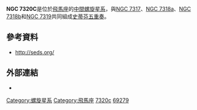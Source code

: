 {{Infobox Galaxy
| name = [[New_General_Catalogue|NGC]] 7320c
| image = [[Image:Stephan's_Quintet_Hubble_2009.full.jpg|280px]]
|caption= [[史蒂芬五重奏|史蒂芬五重奏]] （NGC 7320C位於左上角）
| epoch = [[J2000|J2000]]
| type = (R)SAB(s)0/a<ref name="ned">{{cite web
  | title=NASA/IPAC Extragalactic Database
  | work=Results for NGC 7320c
  | url=http://nedwww.ipac.caltech.edu/
  | accessdate=2007-04-21
  | archive-date=2011-05-14
  | archive-url=https://web.archive.org/web/20110514100451/http://nedwww.ipac.caltech.edu/
  | dead-url=no
  }}</ref>
| ra = {{RA|22|36|20.4}}<ref name="ned" />
| dec = {{DEC|+33|59|6}}<ref name="ned" />
| dist_ly = 3千5百萬[[光年|光年]]
| z = 5985 ± 9 公里／秒<ref name="ned" />
| appmag_v = 16.7<ref name="ned" />
| size_v =  0′.7 × 0′.6<ref name="ned" />
| constellation name = [[飛馬座|飛馬座]]
| notes = 
| names = [[Principal_Galaxies_Catalogue|PGC]] 69279<ref name="ned" />
}}

'''NGC 7320C'''是位於[[飛馬座|飛馬座]]的[[中間螺旋星系|中間螺旋星系]]，與[[NGC_7317|NGC 7317]]、[[NGC_7318|NGC 7318a]]、[[NGC_7318|NGC 7318b]]和[[NGC_7319|NGC 7319]]共同組成[[史蒂芬五重奏|史蒂芬五重奏]]。

== 參考資料 ==
{{Reflist}}
*  [https://web.archive.org/web/20080729032713/http://www.seds.org/~spider/ngc/ngc.cgi?7320 http://seds.org/]

== 外部連結 ==
*{{WikiSky}}
{{Sky|22|36|20.4|+|33|59|06|35000000}}
{{galaxy-stub}}

[[Category:螺旋星系|Category:螺旋星系]]
[[Category:飛馬座|Category:飛馬座]]
[[Category:NGC天體|7320c]]
[[Category:PGC天體|69279]]